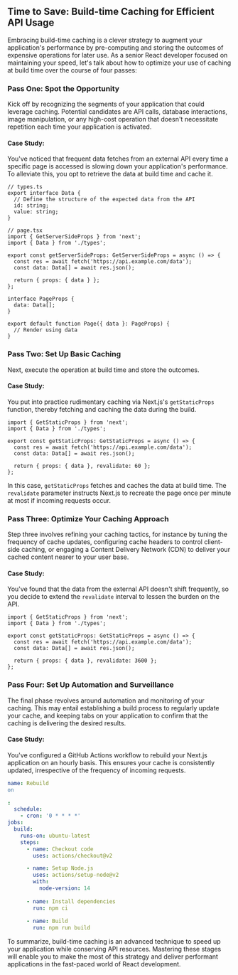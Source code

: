 ## Time to Save: Build-time Caching for Efficient API Usage

Embracing build-time caching is a clever strategy to augment your application's performance by pre-computing and storing the outcomes of expensive operations for later use. As a senior React developer focused on maintaining your speed, let's talk about how to optimize your use of caching at build time over the course of four passes:

### Pass One: Spot the Opportunity

Kick off by recognizing the segments of your application that could leverage caching. Potential candidates are API calls, database interactions, image manipulation, or any high-cost operation that doesn't necessitate repetition each time your application is activated.

#### Case Study:

You've noticed that frequent data fetches from an external API every time a specific page is accessed is slowing down your application's performance. To alleviate this, you opt to retrieve the data at build time and cache it.

```tsx
// types.ts
export interface Data {
  // Define the structure of the expected data from the API
  id: string;
  value: string;
}

// page.tsx
import { GetServerSideProps } from 'next';
import { Data } from './types';

export const getServerSideProps: GetServerSideProps = async () => {
  const res = await fetch('https://api.example.com/data');
  const data: Data[] = await res.json();

  return { props: { data } };
};

interface PageProps {
  data: Data[];
}

export default function Page({ data }: PageProps) {
  // Render using data
}

```

### Pass Two: Set Up Basic Caching

Next, execute the operation at build time and store the outcomes.

#### Case Study:

You put into practice rudimentary caching via Next.js's `getStaticProps` function, thereby fetching and caching the data during the build.

```tsx
import { GetStaticProps } from 'next';
import { Data } from './types';

export const getStaticProps: GetStaticProps = async () => {
  const res = await fetch('https://api.example.com/data');
  const data: Data[] = await res.json();

  return { props: { data }, revalidate: 60 };
};

```

In this case, `getStaticProps` fetches and caches the data at build time. The `revalidate` parameter instructs Next.js to recreate the page once per minute at most if incoming requests occur.

### Pass Three: Optimize Your Caching Approach

Step three involves refining your caching tactics, for instance by tuning the frequency of cache updates, configuring cache headers to control client-side caching, or engaging a Content Delivery Network (CDN) to deliver your cached content nearer to your user base.

#### Case Study:

You've found that the data from the external API doesn't shift frequently, so you decide to extend the `revalidate` interval to lessen the burden on the API.

```tsx
import { GetStaticProps } from 'next';
import { Data } from './types';

export const getStaticProps: GetStaticProps = async () => {
  const res = await fetch('https://api.example.com/data');
  const data: Data[] = await res.json();

  return { props: { data }, revalidate: 3600 };
};

```

### Pass Four: Set Up Automation and Surveillance

The final phase revolves around automation and monitoring of your caching. This may entail establishing a build process to regularly update your cache, and keeping tabs on your application to confirm that the caching is delivering the desired results.

#### Case Study:

You've configured a GitHub Actions workflow to rebuild your Next.js application on an hourly basis. This ensures your cache is consistently updated, irrespective of the frequency of incoming requests.

```yaml
name: Rebuild
on

:
  schedule:
    - cron: '0 * * * *'
jobs:
  build:
    runs-on: ubuntu-latest
    steps:
      - name: Checkout code
        uses: actions/checkout@v2

      - name: Setup Node.js
        uses: actions/setup-node@v2
        with:
          node-version: 14
          
      - name: Install dependencies
        run: npm ci
          
      - name: Build
        run: npm run build
```

To summarize, build-time caching is an advanced technique to speed up your application while conserving API resources. Mastering these stages will enable you to make the most of this strategy and deliver performant applications in the fast-paced world of React development.